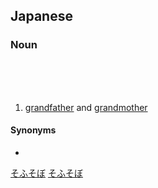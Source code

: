 ==Japanese==
{{ja-kanjitab|祖|父|祖|母}}

===Noun===
{{ja-noun|ぢぢばば}} {{qualifier|obsolete}}<br />
{{ja-noun|じじばば}}<br />
{{ja-noun|そふそぼ}}<br />

# [[grandfather]] and [[grandmother]]

====Synonyms====
* {{ja-r|爺婆|じじばば}}

[[Category:Japanese nouns|そふそぼ]]
[[Category:ja:Family|そふそぼ]]